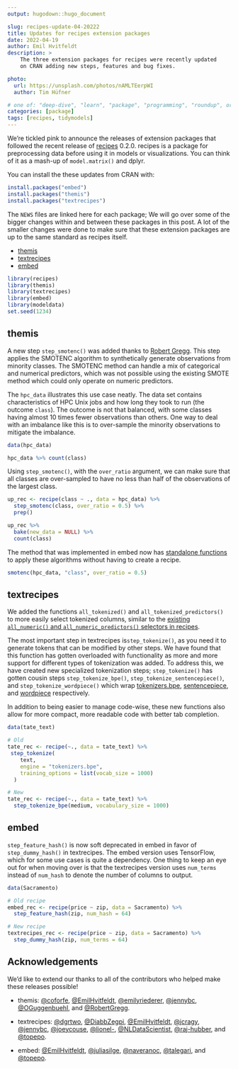 ```yaml
---
output: hugodown::hugo_document

slug: recipes-update-04-20222
title: Updates for recipes extension packages
date: 2022-04-19
author: Emil Hvitfeldt
description: >
    The three extension packages for recipes were recently updated 
    on CRAN adding new steps, features and bug fixes.

photo:
  url: https://unsplash.com/photos/nAMLTEerpWI
  author: Tim Hüfner

# one of: "deep-dive", "learn", "package", "programming", "roundup", or "other"
categories: [package] 
tags: [recipes, tidymodels]
---
```


<!--
TODO:
* [x] Look over / edit the post's title in the yaml
* [x] Edit (or delete) the description; note this appears in the Twitter card
* [x] Pick category and tags (see existing with `hugodown::tidy_show_meta()`)
* [x] Find photo & update yaml metadata
* [x] Create `thumbnail-sq.jpg`; height and width should be equal
* [x] Create `thumbnail-wd.jpg`; width should be >5x height
* [x] `hugodown::use_tidy_thumbnails()`
* [x] Add intro sentence, e.g. the standard tagline for the package
* [x] `usethis::use_tidy_thanks()`
-->

We're tickled pink to announce the releases of extension packages that followed the recent release of  [recipes](https://recipes.tidymodels.org/) 0.2.0. recipes is a package for preprocessing data before using it in models or visualizations. You can think of it as a mash-up of `model.matrix()` and dplyr.

You can install the these updates from CRAN with:

```r
install.packages("embed")
install.packages("themis")
install.packages("textrecipes")
```

The `NEWS` files are linked here for each package; We will go over some of the bigger changes within and between these packages in this post. A lot of the smaller changes were done to make sure that these extension packages are up to the same standard as recipes itself.

- [themis](https://themis.tidymodels.org/news/index.html#themis-020)
- [textrecipes](https://textrecipes.tidymodels.org/news/index.html#textrecipes-051)
- [embed](https://embed.tidymodels.org/news/index.html#embed-020)

```r
library(recipes)
library(themis)
library(textrecipes)
library(embed)
library(modeldata)
set.seed(1234)
```

## themis

A new step `step_smotenc()` was added thanks to [Robert Gregg](https://github.com/RobertGregg). This step applies the SMOTENC algorithm to synthetically generate observations from minority classes. The SMOTENC method can handle a mix of categorical and numerical predictors, which was not possible using the existing SMOTE method which could only operate on numeric predictors. 

The `hpc_data` illustrates this use case neatly. The data set contains characteristics of HPC Unix jobs and how long they took to run (the outcome `class`). The outcome is not that balanced, with some classes having almost 10 times fewer observations than others. One way to deal with an imbalance like this is to over-sample the minority observations to mitigate the imbalance. 

```r
data(hpc_data)

hpc_data %>% count(class)
```

Using `step_smotenc()`, with the `over_ratio` argument, we can make sure that all classes are over-sampled to have no less than half of the observations of the largest class.

```r
up_rec <- recipe(class ~ ., data = hpc_data) %>%
  step_smotenc(class, over_ratio = 0.5) %>%
  prep()

up_rec %>%
  bake(new_data = NULL) %>%
  count(class)
```

The method that was implemented in embed now has [standalone functions](https://themis.tidymodels.org/reference/index.html#methods) to apply these algorithms without having to create a recipe.

```r
smotenc(hpc_data, "class", over_ratio = 0.5)
```

## textrecipes

We added the functions `all_tokenized()` and `all_tokenized_predictors()` to more easily select tokenized columns, similar to the [existing `all_numeric()` and `all_numeric_predictors()` selectors in recipes](https://recipes.tidymodels.org/reference/has_role.html).

The most important step in textrecipes is`step_tokenize()`, as you need it to generate tokens that can be modified by other steps. We have found that this function has gotten overloaded with functionality as more and more support for different types of tokenization was added. To address this, we have created new specialized tokenization steps; `step_tokenize()` has gotten cousin steps `step_tokenize_bpe()`, `step_tokenize_sentencepiece()`, and `step_tokenize_wordpiece()` which wrap [tokenizers.bpe](https://CRAN.R-project.org/package=tokenizers.bpe), [sentencepiece](https://CRAN.R-project.org/package=sentencepiece), and [wordpiece](https://CRAN.R-project.org/package=wordpiece) respectively.

In addition to being easier to manage code-wise, these new functions also allow for more compact, more readable code with better tab completion.

```r
data(tate_text)

# Old
tate_rec <- recipe(~., data = tate_text) %>%
 step_tokenize(
    text,
    engine = "tokenizers.bpe",
    training_options = list(vocab_size = 1000)
  )

# New
tate_rec <- recipe(~., data = tate_text) %>%
  step_tokenize_bpe(medium, vocabulary_size = 1000)
```

## embed

`step_feature_hash()` is now soft deprecated in embed in favor of `step_dummy_hash()` in textrecipes. The embed version uses TensorFlow, which for some use cases is quite a dependency. One thing to keep an eye out for when moving over is that the textrecipes version uses `num_terms` instead of `num_hash` to denote the number of columns to output.

```r
data(Sacramento)

# Old recipe
embed_rec <- recipe(price ~ zip, data = Sacramento) %>%
  step_feature_hash(zip, num_hash = 64)

# New recipe
textrecipes_rec <- recipe(price ~ zip, data = Sacramento) %>%
  step_dummy_hash(zip, num_terms = 64)
```

## Acknowledgements

We’d like to extend our thanks to all of the contributors who helped make these releases possible!

- themis: [&#x0040;coforfe](https://github.com/coforfe), [&#x0040;EmilHvitfeldt](https://github.com/EmilHvitfeldt), [&#x0040;emilyriederer](https://github.com/emilyriederer), [&#x0040;jennybc](https://github.com/jennybc), [&#x0040;OGuggenbuehl](https://github.com/OGuggenbuehl), and [&#x0040;RobertGregg](https://github.com/RobertGregg).

- textrecipes: [&#x0040;dgrtwo](https://github.com/dgrtwo), [&#x0040;DiabbZegpi](https://github.com/DiabbZegpi), [&#x0040;EmilHvitfeldt](https://github.com/EmilHvitfeldt), [&#x0040;jcragy](https://github.com/jcragy), [&#x0040;jennybc](https://github.com/jennybc), [&#x0040;joeycouse](https://github.com/joeycouse), [&#x0040;lionel-](https://github.com/lionel-), [&#x0040;NLDataScientist](https://github.com/NLDataScientist), [&#x0040;raj-hubber](https://github.com/raj-hubber), and [&#x0040;topepo](https://github.com/topepo).

- embed: [&#x0040;EmilHvitfeldt](https://github.com/EmilHvitfeldt), [&#x0040;juliasilge](https://github.com/juliasilge), [&#x0040;naveranoc](https://github.com/naveranoc), [&#x0040;talegari](https://github.com/talegari), and [&#x0040;topepo](https://github.com/topepo).

